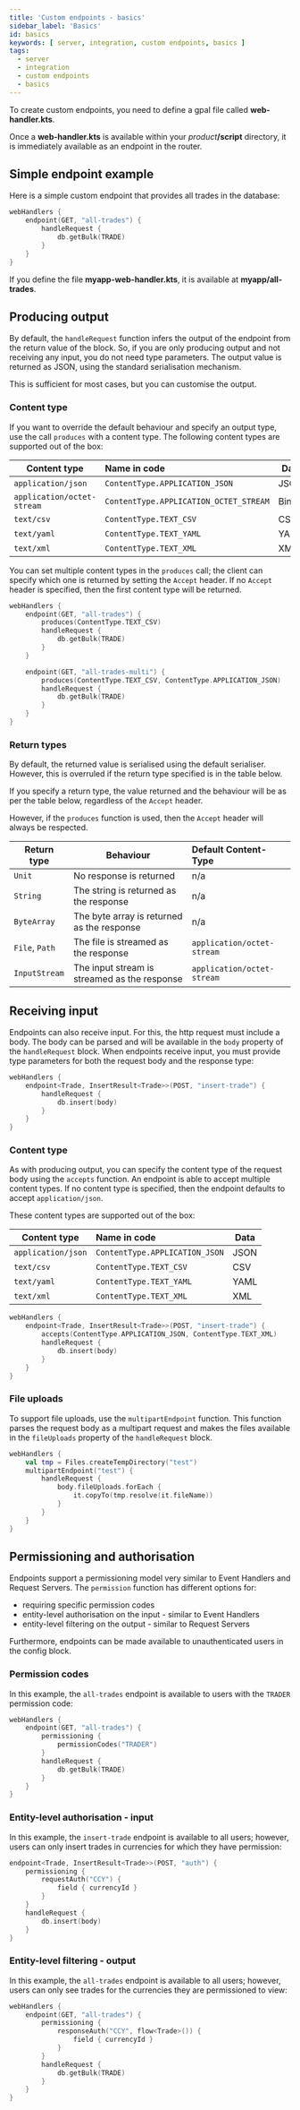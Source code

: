 ```yaml
---
title: 'Custom endpoints - basics'
sidebar_label: 'Basics'
id: basics
keywords: [ server, integration, custom endpoints, basics ]
tags:
  - server
  - integration
  - custom endpoints
  - basics
---
```


To create custom endpoints, you need to define a gpal file called **web-handler.kts**.

Once a **web-handler.kts** is available within your _product_**/script** directory, it is immediately available as an endpoint in the router.

## Simple endpoint example

Here is a simple custom endpoint that provides all trades in the database:

```kotlin
webHandlers {
    endpoint(GET, "all-trades") {
        handleRequest {
            db.getBulk(TRADE)
        }
    }
}
```

If you define the file **myapp-web-handler.kts**, it is available at **myapp/all-trades**. 

## Producing output

By default, the `handleRequest` function infers the output of the endpoint from the return value of the block. So, if you are only producing output and not receiving any input, you do not need type parameters. The output value is returned as JSON, using the standard serialisation mechanism. 

This is sufficient for most cases, but you can customise the output.

### Content type

If you want to override the default behaviour and specify an output type, use the call `produces` with a content type. The following content types are supported out of the box:

| Content type               | Name in code                           | Data   |
|----------------------------|:---------------------------------------|--------|
| `application/json`         | `ContentType.APPLICATION_JSON`         | JSON   |
| `application/octet-stream` | `ContentType.APPLICATION_OCTET_STREAM` | Binary |
| `text/csv`                 | `ContentType.TEXT_CSV`                 | CSV    |
| `text/yaml`                | `ContentType.TEXT_YAML`                | YAML   |
| `text/xml`                 | `ContentType.TEXT_XML`                 | XML    |

You can set multiple content types in the `produces` call; the client can specify which one is returned by setting the `Accept` header. If no `Accept` header is specified, then the first content type will be returned. 

```kotlin
webHandlers {
    endpoint(GET, "all-trades") {
        produces(ContentType.TEXT_CSV)
        handleRequest {
            db.getBulk(TRADE)
        }
    }

    endpoint(GET, "all-trades-multi") {
        produces(ContentType.TEXT_CSV, ContentType.APPLICATION_JSON)
        handleRequest {
            db.getBulk(TRADE)
        }
    }
}
```

### Return types

By default, the returned value is serialised using the default serialiser. However, this is overruled if the return type specified is in the table below. 

If you specify a return type, the value returned and the behaviour will be as per the table below, regardless of the `Accept` header. 

However, if the `produces` function is used, then the `Accept` header will always be respected. 

| Return type    | Behaviour                                    | Default Content-Type       |
|----------------|----------------------------------------------|:---------------------------|
| `Unit`         | No response is returned                      | n/a                        |
| `String`       | The string is returned as the response       | n/a                        |
| `ByteArray`    | The byte array is returned as the response   | n/a                        |
| `File`, `Path` | The file is streamed as the response         | `application/octet-stream` |
| `InputStream`  | The input stream is streamed as the response | `application/octet-stream` |

## Receiving input

Endpoints can also receive input. For this, the http request must include a body. The body can be parsed and will be available in the `body` property of the `handleRequest` block. When endpoints receive input, you must provide type parameters for both the request body and the response type:

```kotlin
webHandlers {
    endpoint<Trade, InsertResult<Trade>>(POST, "insert-trade") {
        handleRequest {
            db.insert(body)
        }
    }
}
```

### Content type

As with producing output, you can specify the content type of the request body using the `accepts` function. An endpoint is able to accept multiple content types. If no content type is specified, then the endpoint defaults to accept `application/json`. 

These content types are supported out of the box:

| Content type               | Name in code                           | Data   |
|----------------------------|:---------------------------------------|--------|
| `application/json`         | `ContentType.APPLICATION_JSON`         | JSON   |
| `text/csv`                 | `ContentType.TEXT_CSV`                 | CSV    |
| `text/yaml`                | `ContentType.TEXT_YAML`                | YAML   |
| `text/xml`                 | `ContentType.TEXT_XML`                 | XML    |


```kotlin
webHandlers {
    endpoint<Trade, InsertResult<Trade>>(POST, "insert-trade") {
        accepts(ContentType.APPLICATION_JSON, ContentType.TEXT_XML)
        handleRequest {
            db.insert(body)
        }
    }
}
```

### File uploads

To support file uploads, use the `multipartEndpoint` function. This function parses the request body as a multipart request and makes the files available in the `fileUploads` property of the `handleRequest` block.

```kotlin
webHandlers {
    val tmp = Files.createTempDirectory("test")
    multipartEndpoint("test") {
        handleRequest {
            body.fileUploads.forEach {
                it.copyTo(tmp.resolve(it.fileName))
            }
        }
    }
}
```

## Permissioning and authorisation

Endpoints support a permissioning model very similar to Event Handlers and Request Servers. The `permission` function has different options for: 
* requiring specific permission codes
* entity-level authorisation on the input - similar to Event Handlers
* entity-level filtering on the output - similar to Request Servers

Furthermore, endpoints can be made available to unauthenticated users in the config block.

### Permission codes

In this example, the `all-trades` endpoint is available to users with the `TRADER` permission code:

```kotlin
webHandlers {
    endpoint(GET, "all-trades") {
        permissioning {
            permissionCodes("TRADER")
        }
        handleRequest {
            db.getBulk(TRADE)
        }
    }
}
```

### Entity-level authorisation - input 

In this example, the `insert-trade` endpoint is available to all users; however, users can only insert trades in currencies for which they have permission:

```kotlin 
endpoint<Trade, InsertResult<Trade>>(POST, "auth") {
    permissioning {
        requestAuth("CCY") {
            field { currencyId }
        }
    }
    handleRequest {
        db.insert(body)
    }
}
```

### Entity-level filtering - output

In this example, the `all-trades` endpoint is available to all users; however, users can only see trades for the currencies they are permissioned to view:

```kotlin
webHandlers {
    endpoint(GET, "all-trades") {
        permissioning {
            responseAuth("CCY", flow<Trade>()) {
                field { currencyId }
            }
        }
        handleRequest {
            db.getBulk(TRADE)
        }
    }
}
```
